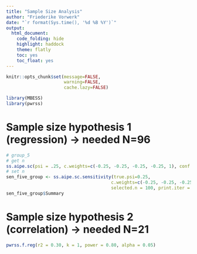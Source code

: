 ---
title: "Sample Size Analysis"
author: "Friederike Vorwerk"
date: "`r format(Sys.time(), '%d %B %Y')`"
output:
  html_document:
    code_folding: hide
    highlight: haddock
    theme: flatly
    toc: yes
    toc_float: yes
---

```{r, include=FALSE}
knitr::opts_chunk$set(message=FALSE,
                      warning=FALSE,
                      cache.lazy=FALSE)
```

```{r}
library(MBESS)
library(pwrss)
```


# Sample size hypothesis 1 (regression) -> needed N=96
```{r}
# group_5
# get n
ss.aipe.sc(psi = .25, c.weights=c(-0.25, -0.25, -0.25, -0.25, 1), conf.level = .95, width = .45)
# set n
sen_five_group <- ss.aipe.sc.sensitivity(true.psi=0.25,
                                     	c.weights=c(-0.25, -0.25, -0.25, -0.25, 1),
                                     	selected.n = 100, print.iter = F)
sen_five_group$Summary
```
# Sample size hypothesis 2 (correlation) -> needed N=21
```{r}
pwrss.f.reg(r2 = 0.30, k = 1, power = 0.80, alpha = 0.05)
```
